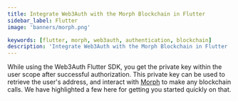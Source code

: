 ```yaml
---
title: Integrate Web3Auth with the Morph Blockchain in Flutter
sidebar_label: Flutter
image: 'banners/morph.png'

keywords: [flutter, morph, web3auth, authentication, blockchain]
description: 'Integrate Web3Auth with the Morph Blockchain in Flutter | Documentation - Web3Auth'
---
```



<SEO
  title="Integrate Web3Auth with the Morph Blockchain in Flutter"
  description="Integrate Web3Auth with the Morph Blockchain in Flutter | Documentation - Web3Auth"
  image="https://web3auth.io/docs/banners/morph.png"
  slug="/embedded-wallets/connect-blockchain/evm/morph/flutter"
/>

While using the Web3Auth Flutter SDK, you get the private key within the user scope after successful authorization. This private key can be used to retrieve the user's address, and interact with [Morph](https://www.morphl2.io/) to make any blockchain calls. We have highlighted a few here for getting you started quickly on that.

<EVMInteraction />
